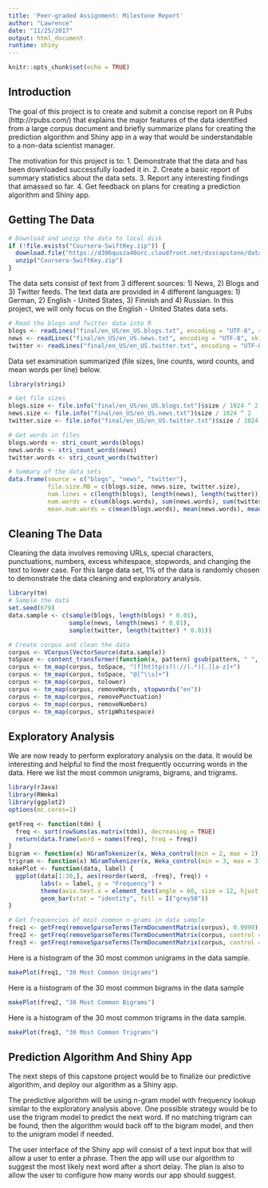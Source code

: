 ```yaml
---
title: 'Peer-graded Assignment: Milestone Report'
author: "Lawrence"
date: "11/25/2017"
output: html_document
runtime: shiny
---
```


```r
knitr::opts_chunk$set(echo = TRUE)
```

## Introduction

The goal of this project is to create and submit a concise report on R Pubs (http://rpubs.com/) that explains the major features of the data identified from a large corpus document and briefly summarize plans for creating the prediction algorithm and Shiny app in a way that would be understandable to a non-data scientist manager. 

The motivation for this project is to: 
1. Demonstrate that the data and has been downloaded successfully loaded it in.
2. Create a basic report of summary statistics about the data sets.
3. Report any interesting findings that amassed so far.
4. Get feedback on plans for creating a prediction algorithm and Shiny app.

## Getting The Data
```r
# Download and unzip the data to local disk
if (!file.exists("Coursera-SwiftKey.zip")) {
  download.file("https://d396qusza40orc.cloudfront.net/dsscapstone/dataset/Coursera-SwiftKey.zip")
  unzip("Coursera-SwiftKey.zip")
}
```

The data sets consist of text from 3 different sources: 1) News, 2) Blogs and 3) Twitter feeds. The text data are provided in 4 different languages: 1) German, 2) English - United States, 3) Finnish and 4) Russian. In this project, we will only focus on the English - United States data sets.

```r
# Read the blogs and Twitter data into R
blogs <- readLines("final/en_US/en_US.blogs.txt", encoding = "UTF-8", skipNul = TRUE)
news <- readLines("final/en_US/en_US.news.txt", encoding = "UTF-8", skipNul = TRUE)
twitter <- readLines("final/en_US/en_US.twitter.txt", encoding = "UTF-8", skipNul = TRUE)
```

Data set examination summarized (file sizes, line counts, word counts, and mean words per line) below.

```r
library(stringi)

# Get file sizes
blogs.size <- file.info("final/en_US/en_US.blogs.txt")$size / 1024 ^ 2
news.size <- file.info("final/en_US/en_US.news.txt")$size / 1024 ^ 2
twitter.size <- file.info("final/en_US/en_US.twitter.txt")$size / 1024 ^ 2

# Get words in files
blogs.words <- stri_count_words(blogs)
news.words <- stri_count_words(news)
twitter.words <- stri_count_words(twitter)

# Summary of the data sets
data.frame(source = c("blogs", "news", "twitter"),
           file.size.MB = c(blogs.size, news.size, twitter.size),
           num.lines = c(length(blogs), length(news), length(twitter)),
           num.words = c(sum(blogs.words), sum(news.words), sum(twitter.words)),
           mean.num.words = c(mean(blogs.words), mean(news.words), mean(twitter.words)))
```

## Cleaning The Data

Cleaning the data involves removing URLs, special characters, punctuations, numbers, excess whitespace, stopwords, and changing the text to lower case. For this large data set, 1% of the data is randomly chosen to demonstrate the data cleaning and exploratory analysis.

```r
library(tm)
# Sample the data
set.seed(679)
data.sample <- c(sample(blogs, length(blogs) * 0.01),
                 sample(news, length(news) * 0.01),
                 sample(twitter, length(twitter) * 0.01))

# Create corpus and clean the data
corpus <- VCorpus(VectorSource(data.sample))
toSpace <- content_transformer(function(x, pattern) gsub(pattern, " ", x))
corpus <- tm_map(corpus, toSpace, "(f|ht)tp(s?)://(.*)[.][a-z]+")
corpus <- tm_map(corpus, toSpace, "@[^\\s]+")
corpus <- tm_map(corpus, tolower)
corpus <- tm_map(corpus, removeWords, stopwords("en"))
corpus <- tm_map(corpus, removePunctuation)
corpus <- tm_map(corpus, removeNumbers)
corpus <- tm_map(corpus, stripWhitespace)
```

## Exploratory Analysis

We are now ready to perform exploratory analysis on the data. It would be interesting and helpful to find the most frequently occurring words in the data. Here we list the most common unigrams, bigrams, and trigrams.

```r
library(rJava)
library(RWeka)
library(ggplot2)
options(mc.cores=1)

getFreq <- function(tdm) {
  freq <- sort(rowSums(as.matrix(tdm)), decreasing = TRUE)
  return(data.frame(word = names(freq), freq = freq))
}
bigram <- function(x) NGramTokenizer(x, Weka_control(min = 2, max = 2))
trigram <- function(x) NGramTokenizer(x, Weka_control(min = 3, max = 3))
makePlot <- function(data, label) {
  ggplot(data[1:30,], aes(reorder(word, -freq), freq)) +
         labs(x = label, y = "Frequency") +
         theme(axis.text.x = element_text(angle = 60, size = 12, hjust = 1)) +
         geom_bar(stat = "identity", fill = I("grey50"))
}

# Get frequencies of most common n-grams in data sample
freq1 <- getFreq(removeSparseTerms(TermDocumentMatrix(corpus), 0.9999))
freq2 <- getFreq(removeSparseTerms(TermDocumentMatrix(corpus, control = list(tokenize = bigram)), 0.9999))
freq3 <- getFreq(removeSparseTerms(TermDocumentMatrix(corpus, control = list(tokenize = trigram)), 0.9999))
```

Here is a histogram of the 30 most common unigrams in the data sample.

```r
makePlot(freq1, "30 Most Common Unigrams")
```

Here is a histogram of the 30 most common bigrams in the data sample

```r
makePlot(freq2, "30 Most Common Bigrams")
```

Here is a histogram of the 30 most common trigrams in the data sample.

```r
makePlot(freq3, "30 Most Common Trigrams")
```

## Prediction Algorithm And Shiny App

The next steps of this capstone project would be to finalize our predictive algorithm, and deploy our algorithm as a Shiny app.

The predictive algorithm will be using n-gram model with frequency lookup similar to the exploratory analysis above. One possible strategy would be to use the trigram model to predict the next word. If no matching trigram can be found, then the algorithm would back off to the bigram model, and then to the unigram model if needed.

The user interface of the Shiny app will consist of a text input box that will allow a user to enter a phrase. Then the app will use our algorithm to suggest the most likely next word after a short delay. The plan is also to allow the user to configure how many words our app should suggest.
